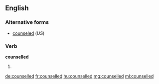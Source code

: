 ==English==

===Alternative forms===
* [[counseled]] (''US'')

===Verb===
'''counselled'''

# {{British|Canada}} {{en-past of|counsel}}

[[de:counselled]]
[[fr:counselled]]
[[hu:counselled]]
[[mg:counselled]]
[[ml:counselled]]